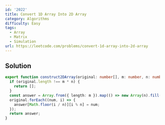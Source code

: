 ```yaml
---
id: '2022'
title: Convert 1D Array Into 2D Array
category: Algorithms
difficulty: Easy
tags:
  - Array
  - Matrix
  - Simulation
url: https://leetcode.com/problems/convert-1d-array-into-2d-array
---
```


## Solution

```typescript showLineNumbers
export function construct2DArray(original: number[], m: number, n: number): number[][] {
  if (original.length !== m * n) {
    return [];
  }
  const answer = Array.from({ length: m }).map(() => new Array(n).fill(0));
  original.forEach((num, i) => {
    answer[Math.floor(i / n)][i % n] = num;
  });
  return answer;
}
```
